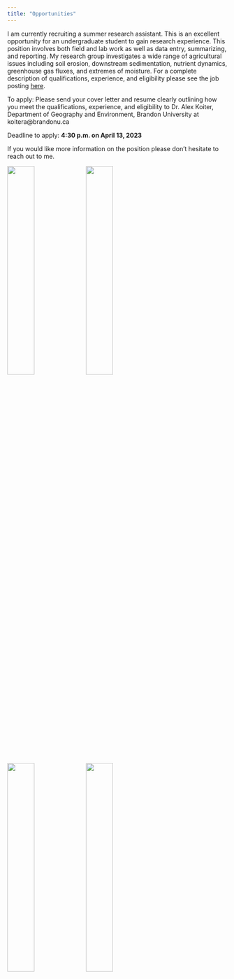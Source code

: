 ```yaml
---
title: "Opportunities"
---
```


I am currently recruiting a summer research assistant. This is an excellent opportunity for an undergraduate student to gain research experience. This position involves both field and lab work as well as data entry, summarizing, and reporting. My research group investigates a wide range of agricultural issues including soil erosion, downstream sedimentation, nutrient dynamics, greenhouse gas fluxes, and extremes of moisture. For a complete description of qualifications, experience, and eligibility please see the job posting [here](https://www.brandonu.ca/jobs/job/research-assistant-i-department-of-geography-environment-2/).

To apply: Please send your cover letter and resume clearly outlining how you meet the qualifications, experience, and eligibility to
Dr. Alex Koiter, Department of Geography and Environment, Brandon University at koitera@brandonu.ca

Deadline to apply: **4:30 p.m. on April 13, 2023**

If you would like more information on the position please don't hesitate to reach out to me.


<img src = "images/scanning.jpg" width = "35%" align = "center">
<img src = "images/research_site.jpg" width = "35%" align = "center">
<img src = "images/snow.jpg" width = "35%" align = "center">
<img src = "images/wind_erosion.jpg" width = "35%" align = "center">
